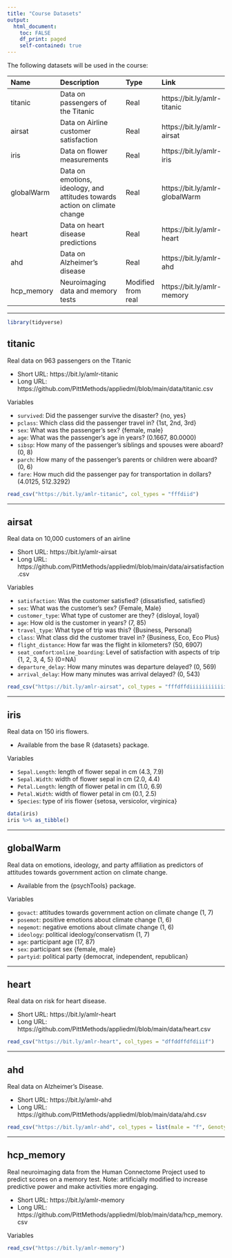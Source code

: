 ```yaml
---
title: "Course Datasets"
output: 
  html_document:
    toc: FALSE
    df_print: paged
    self-contained: true
---
```


The following datasets will be used in the course:

Name | Description | Type | Link
:--- | :---------- | :--- | :---
titanic | Data on passengers of the Titanic | Real | https://bit.ly/amlr-titanic
airsat | Data on Airline customer satisfaction | Real | https://bit.ly/amlr-airsat
iris | Data on flower measurements | Real | https://bit.ly/amlr-iris
globalWarm | Data on emotions, ideology, and attitudes towards action on climate change | Real | https://bit.ly/amlr-globalWarm
heart | Data on heart disease predictions | Real | https://bit.ly/amlr-heart
ahd | Data on Alzheimer's disease | Real | https://bit.ly/amlr-ahd
hcp_memory | Neuroimaging data and memory tests | Modified from real | https://bit.ly/amlr-memory

---

```r
library(tidyverse)
```

## titanic

Real data on 963 passengers on the Titanic

- Short URL: https://bit.ly/amlr-titanic
- Long URL: https://github.com/PittMethods/appliedml/blob/main/data/titanic.csv

Variables

- `survived`: Did the passenger survive the disaster? {no, yes}
- `pclass`: Which class did the passenger travel in? {1st, 2nd, 3rd}
- `sex`: What was the passenger's sex? {female, male}
- `age`: What was the passenger's age in years? (0.1667, 80.0000)
- `sibsp`: How many of the passenger's siblings and spouses were aboard? (0, 8)
- `parch`: How many of the passenger's parents or children were aboard? (0, 6)
- `fare`: How much did the passenger pay for transportation in dollars? (4.0125, 512.3292)

```r
read_csv("https://bit.ly/amlr-titanic", col_types = "fffdiid")
```

---

## airsat

Real data on 10,000 customers of an airline

- Short URL: https://bit.ly/amlr-airsat
- Long URL: https://github.com/PittMethods/appliedml/blob/main/data/airsatisfaction.csv

Variables

- `satisfaction`: Was the customer satisfied? {dissatisfied, satisfied}
- `sex`: What was the customer's sex? {Female, Male}
- `customer_type`: What type of customer are they? {disloyal, loyal}
- `age`: How old is the customer in years? (7, 85)
- `travel_type`: What type of trip was this? {Business, Personal}
- `class`: What class did the customer travel in? {Business, Eco, Eco Plus}
- `flight_distance`: How far was the flight in kilometers? (50, 6907)
- `seat_comfort`:`online_boarding`: Level of satisfaction with aspects of trip {1, 2, 3, 4, 5} (0=NA)
- `departure_delay`: How many minutes was departure delayed? (0, 569)
- `arrival_delay`: How many minutes was arrival delayed? (0, 543)

```r
read_csv("https://bit.ly/amlr-airsat", col_types = "fffdffdiiiiiiiiiiiiiidd")
```

---

## iris

Real data on 150 iris flowers. 

- Available from the base R {datasets} package. 

Variables

- `Sepal.Length`: length of flower sepal in cm (4.3, 7.9)
- `Sepal.Width`: width of flower sepal in cm (2.0, 4.4)
- `Petal.Length`: length of flower petal in cm (1.0, 6.9)
- `Petal.Width`: width of flower petal in cm (0.1, 2.5)
- `Species`: type of iris flower {setosa, versicolor, virginica}

```r
data(iris)
iris %>% as_tibble()
```

---

## globalWarm

Real data on emotions, ideology, and party affiliation as predictors of attitudes towards government action on climate change. 

- Available from the {psychTools} package. 

Variables 

- `govact`: attitudes towards government action on climate change (1, 7)
- `posemot`: positive emotions about climate change (1, 6)
- `negemot`: negative emotions about climate change (1, 6)
- `ideology`: political ideology/conservatism (1, 7)
- `age`: participant age (17, 87)
- `sex`: participant sex {female, male}
- `partyid`: political party {democrat, independent, republican}

---

## heart 

Real data on risk for heart disease. 

- Short URL: https://bit.ly/amlr-heart
- Long URL: https://github.com/PittMethods/appliedml/blob/main/data/heart.csv

```r
read_csv("https://bit.ly/amlr-heart", col_types = "dffddffdfdiiif")
```

---

## ahd 

Real data on Alzheimer's Disease. 

- Short URL: https://bit.ly/amlr-ahd
- Long URL: https://github.com/PittMethods/appliedml/blob/main/data/ahd.csv

```r
read_csv("https://bit.ly/amlr-ahd", col_types = list(male = "f", Genotype = "f", diagnosis = "f"))
```

---

## hcp_memory

Real neuroimaging data from the Human Connectome Project used to predict scores on a memory test. Note: artificially modified to increase predictive power and make activities more engaging.  

- Short URL: https://bit.ly/amlr-memory
- Long URL: https://github.com/PittMethods/appliedml/blob/main/data/hcp_memory.csv

Variables

```r
read_csv("https://bit.ly/amlr-memory")
```


